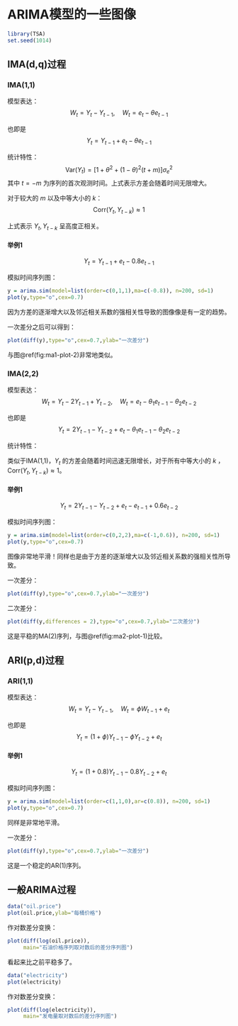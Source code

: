 # ARIMA模型的一些图像 {#arima-plot}

```r
library(TSA)
set.seed(1014)
```

## IMA(d,q)过程

### IMA(1,1)

模型表达：
$$
W_t = Y_t-Y_{t-1},\quad W_t=e_t-\theta e_{t-1}
$$

也即是
$$
Y_t=Y_{t-1}+e_t-\theta e_{t-1}
$$

统计特性：
$$
\mathrm{Var}(Y_t) = [1+\theta^2+(1-\theta)^2(t+m)]\sigma^2_e
$$
其中 $t=-m$ 为序列的首次观测时间。上式表示方差会随着时间无限增大。

对于较大的 $m$ 以及中等大小的 $k$：
$$
\mathrm{Corr}(Y_t,Y_{t-k})\approx1
$$

上式表示 $Y_t,Y_{t-k}$ 呈高度正相关。

#### 举例1

$$
Y_t=Y_{t-1}+e_t-0.8 e_{t-1}
$$

模拟时间序列图：
```r
y = arima.sim(model=list(order=c(0,1,1),ma=c(-0.8)), n=200, sd=1)
plot(y,type="o",cex=0.7)
```

因为方差的逐渐增大以及邻近相关系数的强相关性导致的图像像是有一定的趋势。

一次差分之后可以得到：
```r
plot(diff(y),type="o",cex=0.7,ylab="一次差分")
```

与图\@ref(fig:ma1-plot-2)非常地类似。

### IMA(2,2)

模型表达：
$$
W_t = Y_t-2Y_{t-1}+Y_{t-2},\quad W_t=e_t-\theta_1 e_{t-1}-\theta_2e_{t-2}
$$

也即是
$$
Y_t=2Y_{t-1}-Y_{t-2}+e_t-\theta_1 e_{t-1}-\theta_2e_{t-2}
$$

统计特性：

类似于IMA(1,1)，$Y_t$ 的方差会随着时间迅速无限增长，对于所有中等大小的 $k$ ，$\mathrm{Corr}(Y_t,Y_{t-k})\approx1$。

#### 举例1

$$
Y_t=2Y_{t-1}-Y_{t-2}+e_t-e_{t-1}+0.6e_{t-2}
$$

模拟时间序列图：
```r
y = arima.sim(model=list(order=c(0,2,2),ma=c(-1,0.6)), n=200, sd=1)
plot(y,type="o",cex=0.7)
```

图像非常地平滑！同样也是由于方差的逐渐增大以及邻近相关系数的强相关性所导致。

一次差分：
```r
plot(diff(y),type="o",cex=0.7,ylab="一次差分")
```

二次差分：
```r
plot(diff(y,differences = 2),type="o",cex=0.7,ylab="二次差分")
```

这是平稳的MA(2)序列，与图\@ref(fig:ma2-plot-1)比较。

## ARI(p,d)过程

### ARI(1,1)

模型表达：
$$
W_t = Y_t-Y_{t-1},\quad W_t = \phi W_{t-1}+e_t
$$

也即是
$$
Y_t = (1+\phi)Y_{t-1}-\phi Y_{t-2}+e_t
$$

#### 举例1

$$
Y_t = (1+0.8)Y_{t-1}-0.8 Y_{t-2}+e_t
$$

模拟时间序列图：
```r
y = arima.sim(model=list(order=c(1,1,0),ar=c(0.8)), n=200, sd=1)
plot(y,type="o",cex=0.7)
```

同样是非常地平滑。

一次差分：
```r
plot(diff(y),type="o",cex=0.7,ylab="一次差分")
```

这是一个稳定的AR(1)序列。

## 一般ARIMA过程

```r
data("oil.price")
plot(oil.price,ylab="每桶价格")
```

作对数差分变换：
```r
plot(diff(log(oil.price)),
     main="石油价格序列取对数后的差分序列图")
```

看起来比之前平稳多了。

```r
data("electricity")
plot(electricity)
```

作对数差分变换：
```r
plot(diff(log(electricity)),
     main="发电量取对数后的差分序列图")
```




